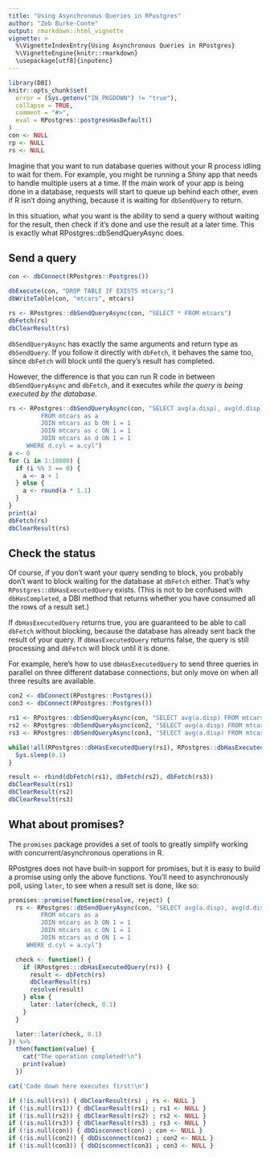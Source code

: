 ```yaml
---
title: "Using Asynchronous Queries in RPostgres"
author: "Zeb Burke-Conte"
output: rmarkdown::html_vignette
vignette: >
  %\VignetteIndexEntry{Using Asynchronous Queries in RPostgres}
  %\VignetteEngine{knitr::rmarkdown}
  \usepackage[utf8]{inputenc}
---
```


```r
library(DBI)
knitr::opts_chunk$set(
  error = (Sys.getenv("IN_PKGDOWN") != "true"),
  collapse = TRUE,
  comment = "#>",
  eval = RPostgres::postgresHasDefault()
)
con <- NULL
rp <- NULL
rs <- NULL
```

Imagine that you want to run database queries without your R process idling to wait for them.
For example, you might be running a Shiny app that needs to handle multiple users at a time.
If the main work of your app is being done in a database, requests will start to queue up
behind each other, even if R isn't doing anything, because it is waiting for `dbSendQuery`
to return.

In this situation, what you want is the ability to send a query without waiting
for the result, then check if it's done and use the result at a later time. This
is exactly what RPostgres::dbSendQueryAsync does.

## Send a query\

```r
con <- dbConnect(RPostgres::Postgres())

dbExecute(con, "DROP TABLE IF EXISTS mtcars;")
dbWriteTable(con, "mtcars", mtcars)

rs <- RPostgres::dbSendQueryAsync(con, "SELECT * FROM mtcars")
dbFetch(rs)
dbClearResult(rs)
```

`dbSendQueryAsync` has exactly the same arguments and return type as `dbSendQuery`.
If you follow it directly with `dbFetch`, it behaves the same too, since `dbFetch` will
block until the query's result has completed.

However, the difference is that you can run R code in between `dbSendQueryAsync` and
`dbFetch`, and it executes *while the query is being executed by the database*.

```r
rs <- RPostgres::dbSendQueryAsync(con, "SELECT avg(a.disp), avg(d.disp)
         FROM mtcars as a
         JOIN mtcars as b ON 1 = 1
         JOIN mtcars as c ON 1 = 1
         JOIN mtcars as d ON 1 = 1
     WHERE d.cyl = a.cyl")
a <- 0
for (i in 1:10000) {
  if (i %% 3 == 0) {
    a <- a + 1
  } else {
    a <- round(a * 1.1)
  }
}
print(a)
dbFetch(rs)
dbClearResult(rs)
```

## Check the status

Of course, if you don't want your query sending to block, you probably don't want to
block waiting for the database at `dbFetch` either. That's why `RPostgres::dbHasExecutedQuery`
exists. (This is not to be confused with `dbHasCompleted`, a DBI method that returns
whether you have consumed all the rows of a result set.)

If `dbHasExecutedQuery` returns true, you are guaranteed to be able to call `dbFetch`
without blocking, because the database has already sent back the result of your
query. If `dbHasExecutedQuery` returns false, the query is still processing and
`dbFetch` will block until it is done.

For example, here's how to use `dbHasExecutedQuery` to send three queries in
parallel on three different database connections, but only move on when all three
results are available.

```r
con2 <- dbConnect(RPostgres::Postgres())
con3 <- dbConnect(RPostgres::Postgres())

rs1 <- RPostgres::dbSendQueryAsync(con, "SELECT avg(a.disp) FROM mtcars as a WHERE a.cyl = 4")
rs2 <- RPostgres::dbSendQueryAsync(con2, "SELECT avg(a.disp) FROM mtcars as a WHERE a.cyl = 6")
rs3 <- RPostgres::dbSendQueryAsync(con3, "SELECT avg(a.disp) FROM mtcars as a WHERE a.cyl = 8")

while(!all(RPostgres::dbHasExecutedQuery(rs1), RPostgres::dbHasExecutedQuery(rs2), RPostgres::dbHasExecutedQuery(rs3))) {
  Sys.sleep(0.1)
}

result <- rbind(dbFetch(rs1), dbFetch(rs2), dbFetch(rs3))
dbClearResult(rs1)
dbClearResult(rs2)
dbClearResult(rs3)
```

## What about promises?

The `promises` package provides a set of tools to greatly simplify working with
concurrent/asynchronous operations in R.

RPostgres does not have built-in support for promises, but it is easy to build a
promise using only the above functions. You'll need to asynchronously poll, using
`later`, to see when a result set is done, like so:

```r
promises::promise(function(resolve, reject) {
  rs <- RPostgres::dbSendQueryAsync(con, "SELECT avg(a.disp), avg(d.disp)
         FROM mtcars as a
         JOIN mtcars as b ON 1 = 1
         JOIN mtcars as c ON 1 = 1
         JOIN mtcars as d ON 1 = 1
     WHERE d.cyl = a.cyl")

  check <- function() {
    if (RPostgres:::dbHasExecutedQuery(rs)) {
      result <- dbFetch(rs)
      dbClearResult(rs)
      resolve(result)
    } else {
      later::later(check, 0.1)
    }
  }

  later::later(check, 0.1)
}) %>%
  then(function(value) {
    cat("The operation completed!\n")
    print(value)
  })

cat('Code down here executes first!\n')
```

```r
if (!is.null(rs)) { dbClearResult(rs) ; rs <- NULL }
if (!is.null(rs1)) { dbClearResult(rs1) ; rs1 <- NULL }
if (!is.null(rs2)) { dbClearResult(rs2) ; rs2 <- NULL }
if (!is.null(rs3)) { dbClearResult(rs3) ; rs3 <- NULL }
if (!is.null(con)) { dbDisconnect(con) ; con <- NULL }
if (!is.null(con2)) { dbDisconnect(con2) ; con2 <- NULL }
if (!is.null(con3)) { dbDisconnect(con3) ; con3 <- NULL }
```
